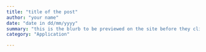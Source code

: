 ```yaml
---
title: "title of the post"
author: "your name"
date: "date in dd/mm/yyyy"
summary: "this is the blurb to be previewed on the site before they click on the full post"
category: "Application"

---
```

<!-- Please copy this template into the posts folder and rename as appropriate -->
<br>
<!-- enter post content here -->

